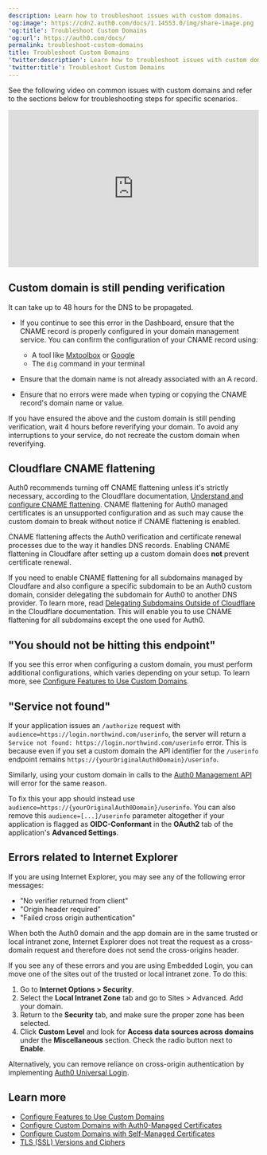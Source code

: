 ```yaml
---
description: Learn how to troubleshoot issues with custom domains.
'og:image': https://cdn2.auth0.com/docs/1.14553.0/img/share-image.png
'og:title': Troubleshoot Custom Domains
'og:url': https://auth0.com/docs/
permalink: troubleshoot-custom-domains
title: Troubleshoot Custom Domains
'twitter:description': Learn how to troubleshoot issues with custom domains.
'twitter:title': Troubleshoot Custom Domains
---
```

See the following video on common issues with <Tooltip tip="Custom Domain: Third-party domain with a specialized, or vanity, name." cta="View Glossary" href="/docs/glossary?term=custom+domains">custom domains</Tooltip> and refer to the sections below for troubleshooting steps for specific scenarios.

<iframe width="100%" height="316" src="https://www.youtube.com/embed/f6fkOkS1RFA" title="Custom Domain Issues" frameborder="0" allow="accelerometer; autoplay; clipboard-write; encrypted-media; gyroscope; picture-in-picture; web-share" referrerpolicy="strict-origin-when-cross-origin" allowfullscreen></iframe>

## Custom domain is still pending verification

It can take up to 48 hours for the DNS to be propagated.

* If you continue to see this error in the Dashboard, ensure that the CNAME record is properly configured in your domain management service. You can confirm the configuration of your CNAME record using:

  + A tool like [Mxtoolbox](https://mxtoolbox.com/DNSLookup.aspx) or [Google](https://dns.google.com)
  + The `dig` command in your terminal
* Ensure that the domain name is not already associated with an A record.
* Ensure that no errors were made when typing or copying the CNAME record's domain name or value.

If you have ensured the above and the custom domain is still pending verification, wait 4 hours before reverifying your domain. To avoid any interruptions to your service, do not recreate the custom domain when reverifying.

## Cloudflare CNAME flattening

<Callout icon="file-lines" color="#0EA5E9" iconType="regular">

Auth0 recommends turning off CNAME flattening unless it's strictly necessary, according to the Cloudflare documentation, [Understand and configure CNAME flattening](https://support.cloudflare.com/hc/en-us/articles/200169056-Understand-and-configure-CNAME-Flattening). CNAME flattening for Auth0 managed certificates is an unsupported configuration and as such may cause the custom domain to break without notice if CNAME flattening is enabled.

</Callout>

CNAME flattening affects the Auth0 verification and certificate renewal processes due to the way it handles DNS records. Enabling CNAME flattening in Cloudfare after setting up a custom domain does **not** prevent certificate renewal.

If you need to enable CNAME flattening for all subdomains managed by Cloudfare and also configure a specific subdomain to be an Auth0 custom domain, consider delegating the subdomain for Auth0 to another DNS provider. To learn more, read [Delegating Subdomains Outside of Cloudflare](https://support.cloudflare.com/hc/en-us/articles/360021357131-Delegating-Subdomains-Outside-of-Cloudflare) in the Cloudflare documentation. This will enable you to use CNAME flattening for all subdomains except the one used for Auth0.

## "You should not be hitting this endpoint"

If you see this error when configuring a custom domain, you must perform additional configurations, which varies depending on your setup. To learn more, see [Configure Features to Use Custom Domains](/docs/customize/custom-domains/configure-features-to-use-custom-domains).

## "Service not found"

If your application issues an `/authorize` request with `audience=https://login.northwind.com/userinfo`, the server will return a `Service not found: https://login.northwind.com/userinfo` error. This is because even if you set a custom domain the API identifier for the `/userinfo` endpoint remains `https://{yourOriginalAuth0Domain}/userinfo`.

Similarly, using your custom domain in calls to the [Auth0 Management API](https://auth0.com/docs/api/management/v2) will error for the same reason.

To fix this your app should instead use `audience=https://{yourOriginalAuth0Domain}/userinfo`. You can also remove this `audience=[...]/userinfo` parameter altogether if your application is flagged as **OIDC-Conformant** in the **OAuth2** tab of the application's **Advanced Settings**.

## Errors related to Internet Explorer

If you are using Internet Explorer, you may see any of the following error messages:

* "No verifier returned from client"
* "Origin header required"
* "Failed cross origin authentication"

When both the Auth0 domain and the app domain are in the same trusted or local intranet zone, Internet Explorer does not treat the request as a cross-domain request and therefore does not send the cross-origins header.

If you see any of these errors and you are using Embedded Login, you can move one of the sites out of the trusted or local intranet zone. To do this:

1. Go to **Internet Options > Security**.
2. Select the **Local Intranet Zone** tab and go to Sites > Advanced. Add your domain.
3. Return to the **Security** tab, and make sure the proper zone has been selected.
4. Click **Custom Level** and look for **Access data sources across domains** under the **Miscellaneous** section. Check the radio button next to **Enable**.

Alternatively, you can remove reliance on cross-origin authentication by implementing [Auth0 Universal Login](/docs/authenticate/login/auth0-universal-login).

## Learn more

* [Configure Features to Use Custom Domains](/docs/customize/custom-domains/configure-features-to-use-custom-domains)
* [Configure Custom Domains with Auth0-Managed Certificates](/docs/customize/custom-domains/auth0-managed-certificates)
* [Configure Custom Domains with Self-Managed Certificates](/docs/customize/custom-domains/self-managed-certificates)
* [TLS (SSL) Versions and Ciphers](/docs/customize/custom-domains/self-managed-certificates/tls-ssl)